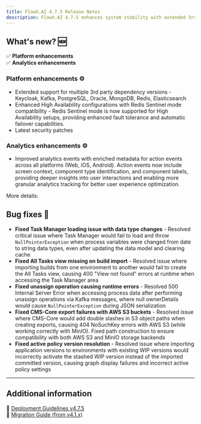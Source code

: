 ```yaml
---
title: FlowX.AI 4.7.5 Release Notes
description: FlowX.AI 4.7.5 enhances system stability with extended 3rd party dependency support and introduces High Availability improvements with Redis Sentinel mode support to deliver a more reliable and scalable development experience! 🚀
---
```


## **What's new? 🆕**
             

✅ **Platform enhancements**                
✅ **Analytics enhancements**                           
           

### Platform enhancements ⚙️

- Extended support for multiple 3rd party dependency versions - Keycloak, Kafka, PostgreSQL, Oracle, MongoDB, Redis, Elasticsearch
- Enhanced High Availability configurations with Redis Sentinel mode compatibility - Redis Sentinel mode is now supported for High Availability setups, providing enhanced fault tolerance and automatic failover capabilities.
- Latest security patches


### Analytics enhancements ⚙️

- Improved analytics events with enriched metadata for action events across all platforms (Web, iOS, Android). Action events now include screen context, component type identification, and component labels, providing deeper insights into user interactions and enabling more granular analytics tracking for better user experience optimization.


More details:

<CardGroup cols={2}>
<Card title="Angular Renderer" href="../../4.7.x/sdks/angular-renderer#analytics" icon="file"/>
<Card title="React Renderer" href="../../4.7.x/sdks/react-renderer.mdx#analytics" icon="file"/>
<Card title="iOS Renderer" href="../../4.7.x/sdks/ios-renderer.mdx#collecting-analytics-events" icon="file"/>
<Card title="Android Renderer" href="../../4.7.x/sdks/android-renderer.mdx#collecting-analytics-events" icon="file"/>
</CardGroup>

## **Bug fixes** 🐞  

- **Fixed Task Manager loading issue with data type changes** - Resolved critical issue where Task Manager would fail to load and throw `NullPointerException`   when process variables were changed from date to string data types, even after updating the data model and clearing cache
- **Fixed All Tasks view missing on build import** - Resolved issue where importing builds from one environment to another would fail to create the All Tasks view, causing 400 "View not found" errors at runtime when accessing the Task Manager area
- **Fixed unassign operation causing runtime errors** - Resolved 500 Internal Server Error when accessing process data after performing unassign operations via Kafka messages, where null ownerDetails would cause `NullPointerException` during JSON serialization
- **Fixed CMS-Core export failures with AWS S3 buckets** - Resolved issue where CMS-Core would add double slashes in S3 object paths when creating exports, causing 404 NoSuchKey errors with AWS S3 (while working correctly with MinIO). Fixed path construction to ensure compatibility with both AWS S3 and MinIO storage backends
- **Fixed active policy version resolution** - Resolved issue where importing application versions to environments with existing WIP versions would incorrectly activate the stashed WIP version instead of the imported committed version, causing graph display failures and incorrect active policy settings


---

## **Additional information**  

📌 [Deployment Guidelines v4.7.5](./deployment-guidelines-v4.7.5)  
📌 [Migration Guide (from v4.1.x)](./migrating-from-v4.1.x-to-v4.7.5)  
